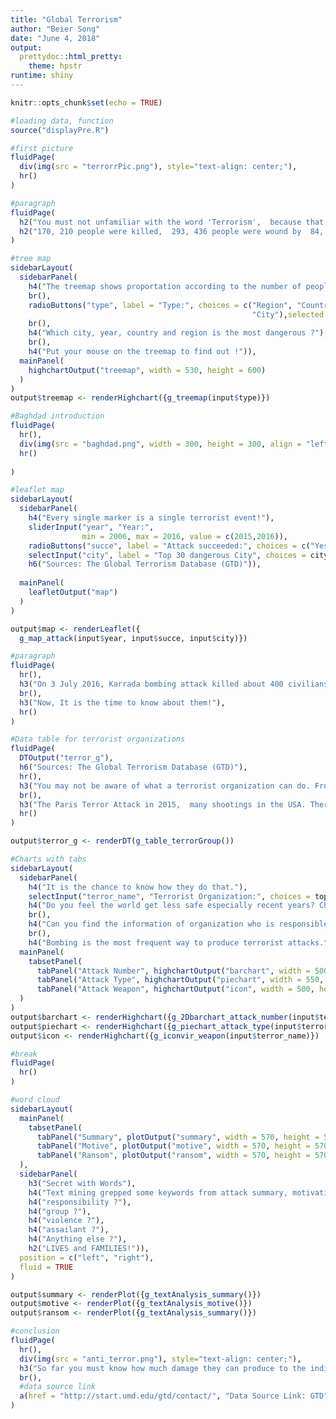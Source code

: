 ---
title: "Global Terrorism"
author: "Beier Song"
date: "June 4, 2018"
output: 
  prettydoc::html_pretty:
    theme: hpstr
runtime: shiny
---

```{r setup, include=FALSE}
knitr::opts_chunk$set(echo = TRUE)
```

```{r, echo=FALSE, message=FALSE}
#loading data, function
source("displayPre.R")
```

```{r, echo=FALSE}
#first picture
fluidPage(
  div(img(src = "terrorrPic.png"), style="text-align: center;"),
  hr()
)
```

```{r, echo=FALSE}
#paragraph
fluidPage(
  h2("You must not unfamiliar with the word 'Terrorism',  because that word appears in the news almost every day. However, do you really know that word? what can it bring? "),
  h2("170, 210 people were killed,  293, 436 people were wound by  84, 089 terrorist attacks between 2006 and 2016.")
)
```

```{r eruptions, echo=FALSE}
#tree map
sidebarLayout(
  sidebarPanel(
    h4("The treemap shows proportation according to the number of people killed."),
    br(),
    radioButtons("type", label = "Type:", choices = c("Region", "Country", "Year",
                                                      "City"),selected = "Region",inline = FALSE),
    br(), 
    h4("Which city, year, country and region is the most dangerous ?"), 
    br(), 
    h4("Put your mouse on the treemap to find out !")),
  mainPanel(
    highchartOutput("treemap", width = 530, height = 600)
  )
)
output$treemap <- renderHighchart({g_treemap(input$type)})
```

```{r, echo=FALSE}
#Baghdad introduction
fluidPage(
  hr(),
  div(img(src = "baghdad.png", width = 300, height = 300, align = "left"), h3("  Baghdad is the capital and largest city of Iraq, which is also the most dangerous city in the world.  Every day, there is 1.8 times attack happens (6, 546 times for 10 years), 4.8 people die (17, 661 people for 10 years) in attacks. It was beautiful, historic and prosperous, but now it was destroyed by groups of people with extremism and terrorism. Can you find it on the map?")),
  hr()
  
)
```

```{r, echo=FALSE}
#leaflet map
sidebarLayout(
  sidebarPanel(
    h4("Every single marker is a single terrorist event!"),
    sliderInput("year", "Year:",
                min = 2006, max = 2016, value = c(2015,2016)),
    radioButtons("succe", label = "Attack succeeded:", choices = c("Yes", "No"),selected = "Yes",inline = FALSE),
    selectInput("city", label = "Top 30 dangerous City", choices = city_name_list, selected = "Baghdad"), 
    h6("Sources: The Global Terrorism Database (GTD)")),
  
  mainPanel(
    leafletOutput("map")
  )
)

output$map <- renderLeaflet({
  g_map_attack(input$year, input$succe, input$city)})
```

```{r, echo=FALSE}
#paragraph
fluidPage(
  hr(),
  h3("On 3 July 2016, Karrada bombing attack killed about 400 civilians and injure countless people by a suicide truck-bomb, which was produced by a one of notorious terrorist organizations - the Islamic State of Iraq and the Levant. "),
  br(),
  h3("Now, It is the time to know about them!"),
  hr()
)
```

```{r, echo=FALSE}
#Data table for terrorist organizations
fluidPage(
  DTOutput("terror_g"),
  h6("Sources: The Global Terrorism Database (GTD)"),
  hr(),
  h3("You may not be aware of what a terrorist organization can do. From the table, can you believe a single terrorist organization killed 21,605 people by 5,895 attacks within a decade?  "),
  br(),
  h3("The Paris Terror Attack in 2015,  many shootings in the USA. Therefore, the terrorist activities do not only happen in non-developed countries, they encircle us."),
  hr()
)

output$terror_g <- renderDT(g_table_terrorGroup())
```

```{r, echo=FALSE}
#Charts with tabs
sidebarLayout(
  sidebarPanel(
    h4("It is the chance to know how they do that."),
    selectInput("terror_name", "Terrorist Organization:", choices = top30_group, selected = "All"), 
    h4("Do you feel the world get less safe especially recent years? Check the number! Can you see the trend?"),
    br(),
    h4("Can you find the information of organization who is responsible for Karrada bombing in Iraq?"),
    br(),
    h4("Bombing is the most frequent way to produce terrorist attacks.")),
  mainPanel(
    tabsetPanel(
      tabPanel("Attack Number", highchartOutput("barchart", width = 500, height = 600)),
      tabPanel("Attack Type", highchartOutput("piechart", width = 550, height = 600)),
      tabPanel("Attack Weapon", highchartOutput("icon", width = 500, height = 600), h6("Sources: The Global Terrorism Database (GTD)")))
  )
)
output$barchart <- renderHighchart({g_2Dbarchart_attack_number(input$terror_name)})
output$piechart <- renderHighchart({g_piechart_attack_type(input$terror_name)})
output$icon <- renderHighchart({g_iconvir_weapon(input$terror_name)})
```

```{r, echo=FALSE}
#break
fluidPage(
  hr()
)
```

```{r, echo=FALSE}
#word cloud
sidebarLayout(
  mainPanel(
    tabsetPanel(
      tabPanel("Summary", plotOutput("summary", width = 570, height = 570), h6("Sources: The Global Terrorism Database (GTD)")),
      tabPanel("Motive", plotOutput("motive", width = 570, height = 570), h6("Sources: The Global Terrorism Database (GTD)")),
      tabPanel("Ransom", plotOutput("ransom", width = 570, height = 570), h6("Sources: The Global Terrorism Database (GTD)")))
  ),
  sidebarPanel(
    h3("Secret with Words"), 
    h4("Text mining grepped some keywords from attack summary, motivation, and ransom. "),
    h4("responsibility ?"),
    h4("group ?"),
    h4("violence ?"),
    h4("assailant ?"),
    h4("Anything else ?"),
    h2("LIVES and FAMILIES!")),
  position = c("left", "right"),
  fluid = TRUE
)

output$summary <- renderPlot({g_textAnalysis_summary()})
output$motive <- renderPlot({g_textAnalysis_motive()})
output$ransom <- renderPlot({g_textAnalysis_summary()})
```

```{r, echo=FALSE}
#conclusion
fluidPage(
  hr(),
  div(img(src = "anti_terror.png"), style="text-align: center;"),
  h3("So far you must know how much damage they can produce to the individual, to the society, and to the world. Now, please say no to terrorism with me."),
  br(),
  #data source link
  a(href = "http://start.umd.edu/gtd/contact/", "Data Source Link: GTD")
)
```